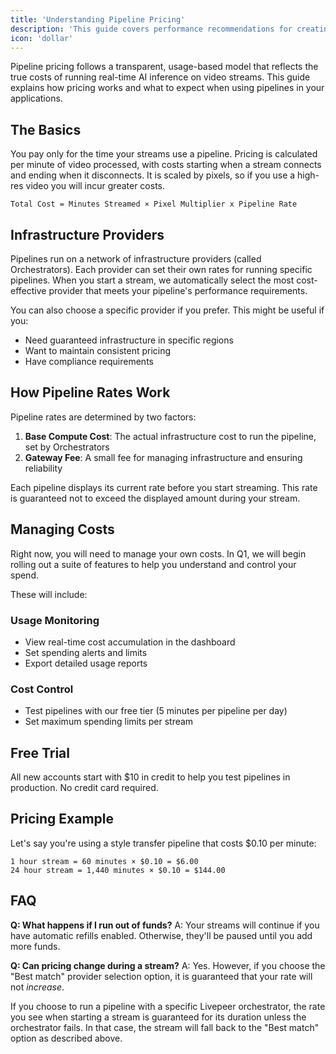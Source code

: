 ```yaml
---
title: 'Understanding Pipeline Pricing'
description: 'This guide covers performance recommendations for creating real-time video pipelines.'
icon: 'dollar'
---
```


Pipeline pricing follows a transparent, usage-based model that reflects the true costs of running real-time AI inference on video streams. This guide explains how pricing works and what to expect when using pipelines in your applications.

## The Basics

You pay only for the time your streams use a pipeline. Pricing is calculated per minute of video processed, with costs starting when a stream connects and ending when it disconnects. It is scaled by pixels, so if you use a high-res video you will incur greater costs.

```
Total Cost = Minutes Streamed × Pixel Multiplier x Pipeline Rate
```

## Infrastructure Providers

Pipelines run on a network of infrastructure providers (called Orchestrators). Each provider can set their own rates for running specific pipelines. When you start a stream, we automatically select the most cost-effective provider that meets your pipeline's performance requirements.

You can also choose a specific provider if you prefer. This might be useful if you:
- Need guaranteed infrastructure in specific regions
- Want to maintain consistent pricing
- Have compliance requirements

## How Pipeline Rates Work

Pipeline rates are determined by two factors:

1. **Base Compute Cost**: The actual infrastructure cost to run the pipeline, set by Orchestrators
2. **Gateway Fee**: A small fee for managing infrastructure and ensuring reliability

Each pipeline displays its current rate before you start streaming. This rate is guaranteed not to exceed the displayed amount during your stream.


## Managing Costs 

Right now, you will need to manage your own costs. In Q1, we will begin rolling out a suite of features to help you understand and control your spend.

These will include:

### Usage Monitoring
- View real-time cost accumulation in the dashboard
- Set spending alerts and limits
- Export detailed usage reports

### Cost Control
- Test pipelines with our free tier (5 minutes per pipeline per day)
- Set maximum spending limits per stream

## Free Trial

All new accounts start with $10 in credit to help you test pipelines in production. No credit card required.

## Pricing Example

Let's say you're using a style transfer pipeline that costs $0.10 per minute:

```
1 hour stream = 60 minutes × $0.10 = $6.00
24 hour stream = 1,440 minutes × $0.10 = $144.00
```

## FAQ

**Q: What happens if I run out of funds?**
A: Your streams will continue if you have automatic refills enabled. Otherwise, they'll be paused until you add more funds.

**Q: Can pricing change during a stream?**
A: Yes. However, if you choose the "Best match" provider selection option, it is guaranteed that your rate will not *increase*.  

If you choose to run a pipeline with a specific Livepeer orchestrator, the rate you see when starting a stream is guaranteed for its duration unless the orchestrator fails. In that case, the stream will fall back to the "Best match" option as described above.

